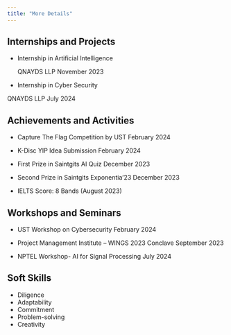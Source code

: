 ```yaml
---
title: "More Details"
---
```


## Internships and Projects
- Internship in Artificial Intelligence
 
  QNAYDS LLP November 2023

- Internship in Cyber Security

QNAYDS LLP
July 2024

## Achievements and Activities

- Capture The Flag Competition by UST
February 2024

- K-Disc YIP Idea Submission
February 2024

- First Prize in Saintgits AI Quiz
December 2023

- Second Prize in Saintgits Exponentia’23
December 2023

- IELTS 
Score: 8 Bands
(August 2023)


## Workshops and Seminars

- UST Workshop on Cybersecurity
February 2024

- Project Management Institute – WINGS 2023 Conclave
September 2023

- NPTEL Workshop- AI for Signal Processing
July 2024

## Soft Skills
- Diligence
- Adaptability
- Commitment
- Problem-solving
- Creativity